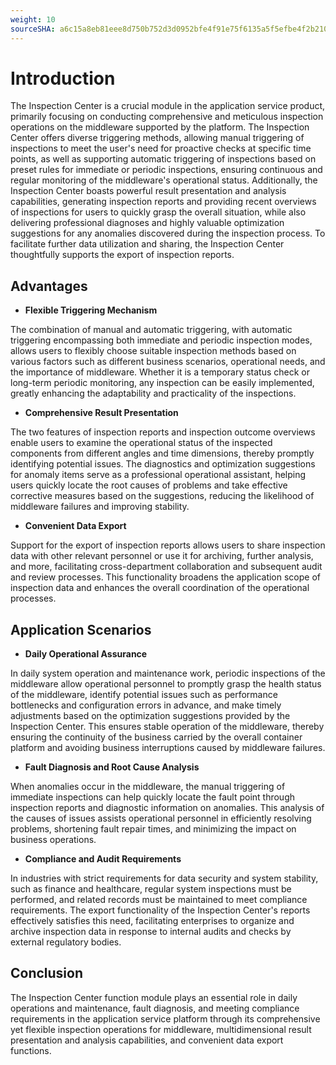 ```yaml
---
weight: 10
sourceSHA: a6c15a8eb81eee8d750b752d3d0952bfe4f91e75f6135a5f5efbe4f2b21084d0
---
```


# Introduction

The Inspection Center is a crucial module in the application service product, primarily focusing on conducting comprehensive and meticulous inspection operations on the middleware supported by the platform. The Inspection Center offers diverse triggering methods, allowing manual triggering of inspections to meet the user's need for proactive checks at specific time points, as well as supporting automatic triggering of inspections based on preset rules for immediate or periodic inspections, ensuring continuous and regular monitoring of the middleware's operational status. Additionally, the Inspection Center boasts powerful result presentation and analysis capabilities, generating inspection reports and providing recent overviews of inspections for users to quickly grasp the overall situation, while also delivering professional diagnoses and highly valuable optimization suggestions for any anomalies discovered during the inspection process. To facilitate further data utilization and sharing, the Inspection Center thoughtfully supports the export of inspection reports.

## Advantages

- **Flexible Triggering Mechanism**

The combination of manual and automatic triggering, with automatic triggering encompassing both immediate and periodic inspection modes, allows users to flexibly choose suitable inspection methods based on various factors such as different business scenarios, operational needs, and the importance of middleware. Whether it is a temporary status check or long-term periodic monitoring, any inspection can be easily implemented, greatly enhancing the adaptability and practicality of the inspections.

- **Comprehensive Result Presentation**

The two features of inspection reports and inspection outcome overviews enable users to examine the operational status of the inspected components from different angles and time dimensions, thereby promptly identifying potential issues. The diagnostics and optimization suggestions for anomaly items serve as a professional operational assistant, helping users quickly locate the root causes of problems and take effective corrective measures based on the suggestions, reducing the likelihood of middleware failures and improving stability.

- **Convenient Data Export**

Support for the export of inspection reports allows users to share inspection data with other relevant personnel or use it for archiving, further analysis, and more, facilitating cross-department collaboration and subsequent audit and review processes. This functionality broadens the application scope of inspection data and enhances the overall coordination of the operational processes.

## Application Scenarios

- **Daily Operational Assurance**

In daily system operation and maintenance work, periodic inspections of the middleware allow operational personnel to promptly grasp the health status of the middleware, identify potential issues such as performance bottlenecks and configuration errors in advance, and make timely adjustments based on the optimization suggestions provided by the Inspection Center. This ensures stable operation of the middleware, thereby ensuring the continuity of the business carried by the overall container platform and avoiding business interruptions caused by middleware failures.

- **Fault Diagnosis and Root Cause Analysis**

When anomalies occur in the middleware, the manual triggering of immediate inspections can help quickly locate the fault point through inspection reports and diagnostic information on anomalies. This analysis of the causes of issues assists operational personnel in efficiently resolving problems, shortening fault repair times, and minimizing the impact on business operations.

- **Compliance and Audit Requirements**

In industries with strict requirements for data security and system stability, such as finance and healthcare, regular system inspections must be performed, and related records must be maintained to meet compliance requirements. The export functionality of the Inspection Center's reports effectively satisfies this need, facilitating enterprises to organize and archive inspection data in response to internal audits and checks by external regulatory bodies.

## Conclusion

The Inspection Center function module plays an essential role in daily operations and maintenance, fault diagnosis, and meeting compliance requirements in the application service platform through its comprehensive yet flexible inspection operations for middleware, multidimensional result presentation and analysis capabilities, and convenient data export functions.

